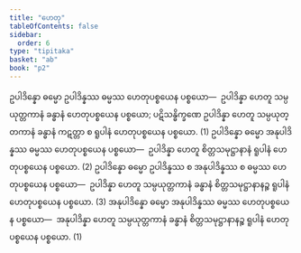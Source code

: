 ```yaml
---
title: "ဟေတု"
tableOfContents: false
sidebar:
  order: 6
type: "tipitaka"
basket: "ab"
book: "p2"
---
```



<DynamicBreadcrumb />

<Division number="445" book="p2" e="ch" v="38" p="547">

<Paragraph number="3444" book="p2">
ဥပါဒိန္နော ဓမ္မော ဥပါဒိန္နဿ ဓမ္မဿ ဟေတုပစ္စယေန ပစ္စယော—  ဥပါဒိန္နာ ဟေတူ သမ္ပယုတ္တကာနံ ခန္ဓာနံ ဟေတုပစ္စယေန ပစ္စယော; ပဋိသန္ဓိက္ခဏေ ဥပါဒိန္နာ ဟေတူ သမ္ပယုတ္တကာနံ ခန္ဓာနံ ကဋတ္တာ စ ရူပါနံ ဟေတုပစ္စယေန ပစ္စယော. (1)
</Paragraph>

<Paragraph number="3445" book="p2">
ဥပါဒိန္နော ဓမ္မော အနုပါဒိန္နဿ ဓမ္မဿ ဟေတုပစ္စယေန ပစ္စယော—  ဥပါဒိန္နာ ဟေတူ စိတ္တသမုဋ္ဌာနာနံ ရူပါနံ ဟေတုပစ္စယေန ပစ္စယော. (2)
</Paragraph>

<Paragraph number="3446" book="p2">
ဥပါဒိန္နော ဓမ္မော ဥပါဒိန္နဿ စ အနုပါဒိန္နဿ စ ဓမ္မဿ ဟေတုပစ္စယေန ပစ္စယော—  ဥပါဒိန္နာ ဟေတူ သမ္ပယုတ္တကာနံ ခန္ဓာနံ စိတ္တသမုဋ္ဌာနာနဉ္စ ရူပါနံ ဟေတုပစ္စယေန ပစ္စယော. (3)
</Paragraph>

<Paragraph number="3447" book="p2">
အနုပါဒိန္နော ဓမ္မော အနုပါဒိန္နဿ ဓမ္မဿ ဟေတုပစ္စယေန ပစ္စယော—  အနုပါဒိန္နာ ဟေတူ သမ္ပယုတ္တကာနံ ခန္ဓာနံ စိတ္တသမုဋ္ဌာနာနဉ္စ ရူပါနံ ဟေတုပစ္စယေန ပစ္စယော. (1)
</Paragraph>
</Division>